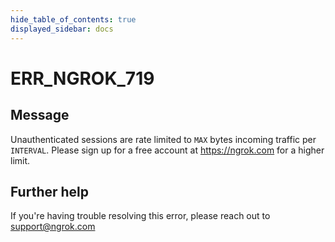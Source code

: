 ```yaml
---
hide_table_of_contents: true
displayed_sidebar: docs
---
```



# ERR_NGROK_719

## Message

Unauthenticated sessions are rate limited to `MAX` bytes incoming traffic per `INTERVAL`. Please sign up for a free account at https://ngrok.com for a higher limit.

<ErrorDetails error="err_ngrok_719" />

## Further help

If you're having trouble resolving this error, please reach out to [support@ngrok.com](mailto:support@ngrok.com?subject=Help%20with%20ERR_NGROK_719)
